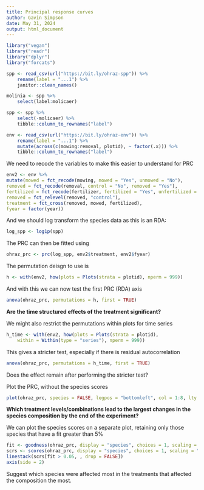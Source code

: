 ```yaml
---
title: Principal response curves
author: Gavin Simpson
date: May 31, 2024
output: html_document
---
```


```r
library("vegan")
library("readr")
library("dplyr")
library("forcats")

spp <- read_csv(url("https://bit.ly/ohraz-spp")) %>%
    rename(label = "...1") %>%
    janitor::clean_names()

molinia <- spp %>%
    select(label:molicaer)

spp <- spp %>%
    select(-molicaer) %>%
    tibble::column_to_rownames("label")

env <- read_csv(url("https://bit.ly/ohraz-env")) %>%
    rename(label = "...1") %>%
    mutate(across(c(mowing:removal, plotid), ~ factor(.x))) %>%
    tibble::column_to_rownames("label")
```

We need to recode the variables to make this easier to understand for PRC

```r
env2 <- env %>%
mutate(mowed = fct_recode(mowing, mowed = "Yes", unmowed = "No"),
removed = fct_recode(removal, control = "No", removed = "Yes"),
fertilized = fct_recode(fertilizer, fertilized = "Yes", unfertilized = "No"),
removed = fct_relevel(removed, "control"),
treatment = fct_cross(removed, mowed, fertilized),
fyear = factor(year))
```

And we should log transform the species data as this is an RDA:
```r
log_spp <- log1p(spp)
```

The PRC can then be fitted using

```r
ohraz_prc <- prc(log_spp, env2$treatment, env2$fyear)
```

The permutation deisgn to use is

```r
h <- with(env2, how(plots = Plots(strata = plotid), nperm = 999))
```

And with this we can now test the first PRC (RDA) axis

```r
anova(ohraz_prc, permutations = h, first = TRUE)
```

**Are the time structured effects of the treatment significant?**

We might also restrict the permutations within plots for time series

```r
h_time <- with(env2, how(plots = Plots(strata = plotid),
    within = Within(type = "series"), nperm = 999))
```

This gives a stricter test, especially if there is residual autocorrelation

```r
anova(ohraz_prc, permutations = h_time, first = TRUE)
```

Does the effect remain after performing the stricter test?

Plot the PRC, without the species scores

```r
plot(ohraz_prc, species = FALSE, legpos = "bottomleft", col = 1:8, lty = 1, lwd = 2)
```

**Which treatment levels/combinations lead to the largest changes in the species composition by the end of the experiment?**

We can plot the species scores on a separate plot, retaining only those species that have a fit greater than 5%

```r
fit <- goodness(ohraz_prc, display = "species", choices = 1, scaling = "symmetric")
scrs <- scores(ohraz_prc, display = "species", choices = 1, scaling = "symmetric")
linestack(scrs[fit > 0.05, , drop = FALSE])
axis(side = 2)
```

Suggest which species were affected most in the treatments that affected the composition the most.